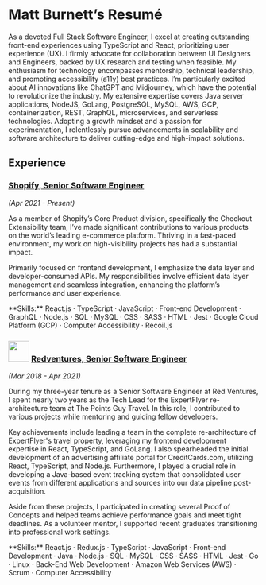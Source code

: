 # Matt Burnett’s Resumé

<p className="text-base mt-8">
As a devoted Full Stack Software Engineer, I excel at creating outstanding front-end experiences using TypeScript and React, prioritizing user experience (UX). I firmly advocate for collaboration between UI Designers and Engineers, backed by UX research and testing when feasible. My enthusiasm for technology encompasses mentorship, technical leadership, and promoting accessibility (a11y) best practices. I’m particularly excited about AI innovations like ChatGPT and Midjourney, which have the potential to revolutionize the industry. My extensive expertise covers Java server applications, NodeJS, GoLang, PostgreSQL, MySQL, AWS, GCP, containerization, REST, GraphQL, microservices, and serverless technologies. Adopting a growth mindset and a passion for experimentation, I relentlessly pursue advancements in scalability and software architecture to deliver cutting-edge and high-impact solutions.
</p>

## Experience

### <Icon name="shopify" /> [Shopify, Senior Software Engineer](https://www.shopify.com/)
_(Apr 2021 - Present)_

As a member of Shopify’s Core Product division, specifically the Checkout Extensibility team, I’ve made significant contributions to various products on the world’s leading e-commerce platform. Thriving in a fast-paced environment, my work on high-visibility projects has had a substantial impact.

Primarily focused on frontend development, I emphasize the data layer and developer-consumed APIs. My responsibilities involve efficient data layer management and seamless integration, enhancing the platform’s performance and user experience.

<p className="text-sm mt-4 bg-neutral-950/80 p-2 rounded-lg">
**Skills:** <Icon name="react" /> React.js · <Icon name="typescript" /> TypeScript · <Icon name="javascript" /> JavaScript · Front-end Development · <Icon name="graphql" /> GraphQL · <Icon name="node-js" /> Node.js · SQL · MySQL · <Icon name="css3" /> CSS · <Icon name="sass" /> SASS · <Icon name="html5" /> HTML · <Icon name="jest" /> Jest · <Icon name="googlecloud" /> Google Cloud Platform (GCP) · Computer Accessibility · Recoil.js
</p>

### <Image src="/img/RV.svg" width="42" height="42" loading="lazy" className="inline-block" /> [Redventures, Senior Software Engineer](https://www.redventures.com/about/brands)
_(Mar 2018 - Apr 2021)_

During my three-year tenure as a Senior Software Engineer at Red Ventures, I spent nearly two years as the Tech Lead for the ExpertFlyer re-architecture team at The Points Guy Travel. In this role, I contributed to various projects while mentoring and guiding fellow developers.

Key achievements include leading a team in the complete re-architecture of ExpertFlyer's travel property, leveraging my frontend development expertise in React, TypeScript, and GoLang. I also spearheaded the initial development of an advertising affiliate portal for CreditCards.com, utilizing React, TypeScript, and Node.js. Furthermore, I played a crucial role in developing a Java-based event tracking system that consolidated user events from different applications and sources into our data pipeline post-acquisition.

Aside from these projects, I participated in creating several Proof of Concepts and helped teams achieve performance goals and meet tight deadlines. As a volunteer mentor, I supported recent graduates transitioning into professional work settings.

<p className="text-sm mt-4 bg-neutral-950/80 p-2 rounded-lg">
**Skills:** <Icon name="react" /> React.js · <Icon name="redux" /> Redux.js · <Icon name="typescript" /> TypeScript · <Icon name="javascript" /> JavaScript · Front-end Development · <Icon name="java" /> Java · <Icon name="node-js" /> Node.js · SQL · MySQL · <Icon name="css3" /> CSS · <Icon name="sass" /> SASS · <Icon name="html5" /> HTML · <Icon name="jest" /> Jest · <Icon name="go" /> Go · <Icon name="linux" /> Linux · Back-End Web Development · <Icon name="amazonaws" /> Amazon Web Services (AWS) · Scrum · Computer Accessibility
</p>
